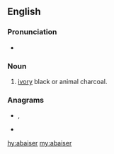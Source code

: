 ==English==

===Pronunciation===
* {{a|GenAm}} {{IPA|/əˈbeɪ.sɚ/|lang=en}}

===Noun===
{{en-noun}}

# [[ivory]] black or animal charcoal.
#: {{color panel|413633}}

===Anagrams===
* {{l|en|airbase}}, {{l|en|air base}}
* {{l|en|Arabise}}

[[hy:abaiser]]
[[my:abaiser]]